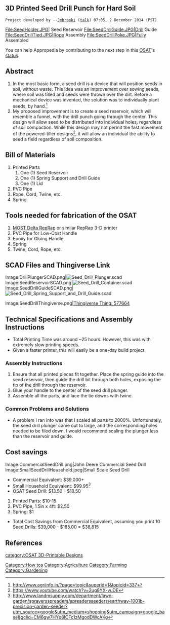 {{777}}
==3D Printed Seed Drill Punch for Hard Soil ==
 Project developed by --[[User:Jmbrooki|Jmbrooki]] ([[User talk:Jmbrooki|talk]]) 07:05, 2 December 2014 (PST)
<gallery>
File:SeedHolder.JPG| Seed Reservoir
File:SeedDrillGuide.JPG|Drill Guide
File:SeedDrillTied.JPG|Rope Assembly
File:SeedDrillPoke.JPG|Fully Assembled
</gallery>
{{Statusboxtop}}
{{status-design}}
{{status-prototype}}
You can help Appropedia by contributing to the next step in this [[OSAT]]'s [[:Category:Status|status]].
{{boxbottom}}

==Abstract==
# In the most basic form, a seed drill is a device that will position seeds in soil, without waste. This idea was an improvement over sowing seeds, where soil was tilled and seeds were thrown over the dirt. Before a mechanical device was invented, the solution was to individually plant seeds, by hand.<ref>http://www.agriinfo.in/?page=topic&superid=1&topicid=337</ref>
# My proposed improvement is to create a seed reservoir, which will resemble a funnel, with the drill punch going through the center. This design will allow seed to be distributed into individual holes, regardless of soil compaction. While this design may not permit the fast movement of the powered-tiller designs<ref>https://www.youtube.com/watch?v=2ug8YX-vuDE</ref>, it will allow an individual the ability to seed a field regardless of soil composition.

== Bill of Materials==
# Printed Parts
## One (1) Seed Reservoir
## One (1) Spring Support and Drill Guide
## One (1) Lid
# PVC Pipe
# Rope, Cord, Twine, etc.
# Spring

== Tools needed for fabrication of the OSAT==
# [[Delta_Build_Overview:MOST| MOST Delta RepRap]] or similar RepRap 3-D printer
# PVC Pipe for Low-Cost Handle
#Epoxy for Gluing Handle
# Spring
# Twine, Cord, Rope, etc.

== SCAD Files and Thingiverse Link ==


<gallery>
Image:DrillPlungerSCAD.png|[[File:Seed_Drill_Plunger.scad]]
Image:SeedReservoirSCAD.png|[[File:Seed_Drill_Container.scad]]
Image:SeedDrillGuideSCAD.png|[[File:Seed_Drill_Spring_Support_and_Drill_Guide.scad]]
</gallery>

<gallery>
Image:SeedDrillThingiverse.png|[http://www.thingiverse.com/thing:577664 Thingiverse Thing: 577664]
</gallery>

== Technical Specifications and Assembly Instructions==
*Total Printing Time was around ~25 hours. However, this was with extremely slow printing speeds.
*Given a faster printer, this will easily be a one-day build project.

=== Assembly Instructions ===
# Ensure that all printed pieces fit together. Place the spring guide into the seed reservoir, then guide the drill bit through both holes, exposing the tip of the drill through the reservoir.
# Glue your handle to the center of the seed drill plunger.
# Assemble all the parts, and lace the tie downs with twine.

=== Common Problems and Solutions===
* A problem I ran into was that I scaled all parts to 2000%. Unfortunately, the seed drill plunger came out to large, and the corresponding holes needed to be filed down. I would recommend scaling the plunger less than the reservoir and guide.

== Cost savings==

<gallery>
Image:CommercialSeedDrill.png|John Deere Commercial Seed Drill
Image:SmallSeedDrillHousehold.jpeg|Small Scale Seed Drill
</gallery>
* Commercial Equivalent: $39,000+
* Small Household Equivalent: $99.95<ref>http://www.landmsupply.com/department/lawn-garden/sprayersspreaders/spreadersseeders/earthway-1001b-precision-garden-seeder?utm_source=google&utm_medium=shopping&utm_campaign=google_base&gclid=CM6gw7HYp8ICFc1zMgodDWcAKg</ref>
* OSAT Seed Drill: $13.50 - $18.50
# Printed Parts: $10-15
#PVC Pipe, 1.5in x 4ft: $2.50
#Spring: $1


*Total Cost Savings from Commercial Equivalent, assuming you print 10 Seed Drills: $39,000 - $185.00 = $38,815

==References==



<references/> 
[[Category:How tos]]
[[Category:Agriculture]]
[[Category:Farming]]
[[Category:Gardening]]
[[category:OSAT 3D-Printable Designs]]